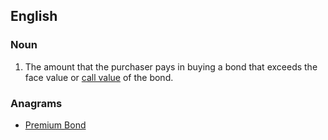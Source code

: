 ==English==

===Noun===

{{en-noun|head=[[bond]] [[premium]]}}

# {{context|finance}} The amount that the purchaser pays in buying a bond that exceeds the face value or [[call value]] of the bond.

===Anagrams===
* [[Premium Bond#English|Premium Bond]]